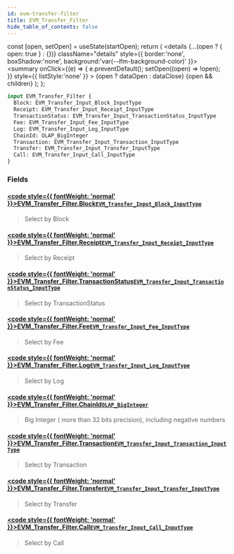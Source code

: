 ```yaml
---
id: evm-transfer-filter
title: EVM_Transfer_Filter
hide_table_of_contents: false
---
```







  const [open, setOpen] = useState(startOpen);
  return (
    <details {...(open ? { open: true } : {})} className="details" style={{ border:'none', boxShadow:'none', background:'var(--ifm-background-color)' }}>
      <summary
        onClick={(e) => {
          e.preventDefault();
          setOpen((open) => !open);
        }}
        style={{ listStyle:'none' }}
      >
      {open ? dataOpen : dataClose}
      </summary>
      {open && children}
    </details>
  );
};







```graphql
input EVM_Transfer_Filter {
  Block: EVM_Transfer_Input_Block_InputType
  Receipt: EVM_Transfer_Input_Receipt_InputType
  TransactionStatus: EVM_Transfer_Input_TransactionStatus_InputType
  Fee: EVM_Transfer_Input_Fee_InputType
  Log: EVM_Transfer_Input_Log_InputType
  ChainId: OLAP_BigInteger
  Transaction: EVM_Transfer_Input_Transaction_InputType
  Transfer: EVM_Transfer_Input_Transfer_InputType
  Call: EVM_Transfer_Input_Call_InputType
}
```




### Fields

#### [<code style={{ fontWeight: 'normal' }}>EVM_Transfer_Filter.<b>Block</b></code>](#)<Bullet />[`EVM_Transfer_Input_Block_InputType`](/docs/graphql-reference/inputs/evm-transfer-input-block-input-type) <Badge class="secondary" text="input"/>
> Select by Block
> 

#### [<code style={{ fontWeight: 'normal' }}>EVM_Transfer_Filter.<b>Receipt</b></code>](#)<Bullet />[`EVM_Transfer_Input_Receipt_InputType`](/docs/graphql-reference/inputs/evm-transfer-input-receipt-input-type) <Badge class="secondary" text="input"/>
> Select by Receipt
> 

#### [<code style={{ fontWeight: 'normal' }}>EVM_Transfer_Filter.<b>TransactionStatus</b></code>](#)<Bullet />[`EVM_Transfer_Input_TransactionStatus_InputType`](/docs/graphql-reference/inputs/evm-transfer-input-transaction-status-input-type) <Badge class="secondary" text="input"/>
> Select by TransactionStatus
> 

#### [<code style={{ fontWeight: 'normal' }}>EVM_Transfer_Filter.<b>Fee</b></code>](#)<Bullet />[`EVM_Transfer_Input_Fee_InputType`](/docs/graphql-reference/inputs/evm-transfer-input-fee-input-type) <Badge class="secondary" text="input"/>
> Select by Fee
> 

#### [<code style={{ fontWeight: 'normal' }}>EVM_Transfer_Filter.<b>Log</b></code>](#)<Bullet />[`EVM_Transfer_Input_Log_InputType`](/docs/graphql-reference/inputs/evm-transfer-input-log-input-type) <Badge class="secondary" text="input"/>
> Select by Log
> 

#### [<code style={{ fontWeight: 'normal' }}>EVM_Transfer_Filter.<b>ChainId</b></code>](#)<Bullet />[`OLAP_BigInteger`](/docs/graphql-reference/inputs/olap-big-integer) <Badge class="secondary" text="input"/>
> Big Integer ( more than 32 bits precision), including negative numbers
> 

#### [<code style={{ fontWeight: 'normal' }}>EVM_Transfer_Filter.<b>Transaction</b></code>](#)<Bullet />[`EVM_Transfer_Input_Transaction_InputType`](/docs/graphql-reference/inputs/evm-transfer-input-transaction-input-type) <Badge class="secondary" text="input"/>
> Select by Transaction
> 

#### [<code style={{ fontWeight: 'normal' }}>EVM_Transfer_Filter.<b>Transfer</b></code>](#)<Bullet />[`EVM_Transfer_Input_Transfer_InputType`](/docs/graphql-reference/inputs/evm-transfer-input-transfer-input-type) <Badge class="secondary" text="input"/>
> Select by Transfer
> 

#### [<code style={{ fontWeight: 'normal' }}>EVM_Transfer_Filter.<b>Call</b></code>](#)<Bullet />[`EVM_Transfer_Input_Call_InputType`](/docs/graphql-reference/inputs/evm-transfer-input-call-input-type) <Badge class="secondary" text="input"/>
> Select by Call
> 




